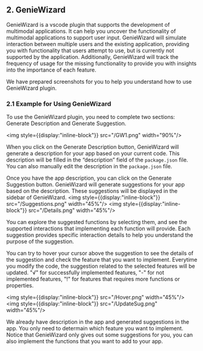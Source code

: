 ## 2. GenieWizard
GenieWizard is a vscode plugin that supports the development of multimodal applications. 
It can help you uncover the functionality of multimodal applications to support user input. 
GenieWizard will simulate interaction between multiple users and the existing application, 
providing you with functionality that users attempt to use, 
but is currently not supported by the application. Additionally, 
GenieWizard will track the frequency of usage for the missing functionality to provide you with insights into the importance of each feature.


We have prepared screenshots for you to help you understand how to use GenieWizard plugin.

### 2.1 Example for Using GenieWizard

To use the GenieWizard plugin, you need to complete two sections: Generate Description and Generate Suggestion.

<img style={{display:"inline-block"}} src="/GW1.png" width="90%"/>


When you click on the Generate Description button, 
GenieWizard will generate a description for your app based on your current code. 
This description will be filled in the “description” field of the `package.json` file.
You can also manually edit the description in the `package.json` file.

Once you have the app description, you can click on the Generate Suggestion button. 
GenieWizard will generate suggestions for your app based on the description. 
These suggestions will be displayed in the sidebar of GenieWizard.
<img style={{display:"inline-block"}} src="/Suggestions.png" width="45%"/>
<img style={{display:"inline-block"}} src="/Details.png" width="45%"/>

You can explore the suggested functions by selecting them, and see the supported interactions that implementing each function will provide.
Each suggestion provides specific interaction details to help you understand the purpose of the suggestion.

You can try to hover your cursor above the suggestion to see the details of the suggestion and check the feature that you want to implement.
Everytime you modify the code, the suggestion related to the selected features will be updated.
"√" for successfully implemented features, "-" for not implemented features, "!" for features that requires more functions or properties.

<img style={{display:"inline-block"}} src="/Hover.png" width="45%"/>
<img style={{display:"inline-block"}} src="/UpdateSug.png" width="45%"/>


We already have description in the app and generated suggestions in the app. 
You only need to determain which feature you want to implement.
Notice that GenieWizard only gives out some suggestions for you, you can also implement the functions that you want to add to your app.



